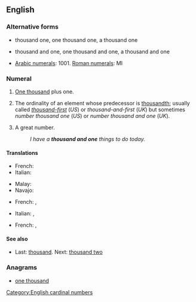 ==English==

===Alternative forms===
* {{qualifier|US}} thousand one, one thousand one, a thousand one
* {{qualifier|UK}} thousand and one, one thousand and one, a thousand and one
* [[Arabic numerals]]: 1001. [[Roman numerals]]: MI

===Numeral===
{{head|en|numeral}}

# {{context|US|lang=en}} [[thousand|One thousand]] plus one.
# {{context|informal|lang=en}} The ordinality of an element whose predecessor is [[thousandth]]; usually called ''[[thousand-first]]'' (''US'') or ''thousand-and-first'' (''UK'') but sometimes ''number thousand one'' (''US'') or ''number thousand and one'' (''UK'').
# {{context|informal|lang=en}} A great number.
#: ''I have a '''thousand and one''' things to do today.''

====Translations====
{{trans-top|one thousand plus one}}
* French: {{t|fr|mille un}}
* Italian: {{t|it|mille uno}}
{{trans-mid}}
* Malay: {{t|ms|seribu satu}}
* Navajo: {{t|nv|tʼááłáhádí mííl tʼááłáʼí}}
{{trans-bottom}}

{{trans-top|thousand-first}}
* French: {{t|fr|mille et unième}} {{qualifier|for things in a sequence}}, {{t|fr|mille un}}
{{trans-mid}}
* Italian: {{t|it|millunesimo}} {{qualifier|for things in a sequence}}, {{t|it|mille uno}}
{{trans-bottom}}

{{trans-top|great number}}
* French: {{t+|fr|mille et un|m}}, {{t+|fr|mille et une|f}}
{{trans-mid}}
{{trans-bottom}}

====See also====
* Last: [[thousand]]. Next: [[thousand two]]

===Anagrams===
* [[one thousand#English|one thousand]]
[[Category:English cardinal numbers]]
